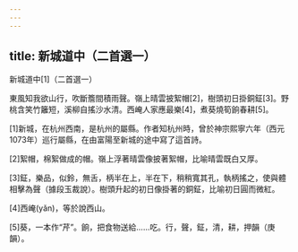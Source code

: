 ```yaml
---
---
---
```

title: 新城道中（二首選一）
---




新城道中[1]（二首選一）


東風知我欲山行，吹斷簷間積雨聲。嶺上晴雲披絮帽[2]，樹頭初日掛銅鉦[3]。野桃含笑竹籬短，溪柳自搖沙水清。西崦人家應最樂[4]，煮葵燒筍餉春耕[5]。

[1]新城，在杭州西南，是杭州的屬縣。作者知杭州時，曾於神宗熙寧六年（西元1073年）巡行屬縣，在由富陽至新城的途中寫了這首詩。

[2]絮帽，棉絮做成的帽。嶺上浮著晴雲像披著絮帽，比喻晴雲既白又厚。

[3]鉦，樂品，似鈴，無舌，柄半在上，半在下，稍稍寬其孔，執柄搖之，使與體相擊為聲（據段玉裁說）。樹頭升起的初日像掛著的銅鉦，比喻初日圓而微紅。

[4]西崦(yǎn)，等於說西山。

[5]葵，一本作“芹”。餉，把食物送給……吃。行，聲，鉦，清，耕，押韻（庚韻）。